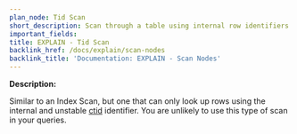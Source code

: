 ```yaml
---
plan_node: Tid Scan
short_description: Scan through a table using internal row identifiers.
important_fields:
title: EXPLAIN - Tid Scan
backlink_href: /docs/explain/scan-nodes
backlink_title: 'Documentation: EXPLAIN - Scan Nodes'
---
```


**Description:**

Similar to an Index Scan, but one that can only look up rows using the internal and unstable [ctid](https://www.postgresql.org/docs/current/ddl-system-columns.html) identifier. You are unlikely to use this type of scan in your queries.